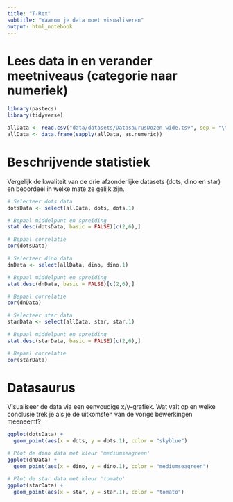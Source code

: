 ```yaml
---
title: "T-Rex"
subtitle: "Waarom je data moet visualiseren"
output: html_notebook
---
```


# Lees data in en verander meetniveaus (categorie naar numeriek)

```r
library(pastecs)
library(tidyverse)

allData <- read.csv("data/datasets/DatasaurusDozen-wide.tsv", sep = "\t", stringsAsFactors = FALSE)[-1,]
allData <- data.frame(sapply(allData, as.numeric))
```

# Beschrijvende statistiek
Vergelijk de kwaliteit van de drie afzonderlijke datasets (dots, dino en star) en beoordeel in welke mate ze gelijk zijn.

```r
# Selecteer dots data
dotsData <- select(allData, dots, dots.1)

# Bepaal middelpunt en spreiding
stat.desc(dotsData, basic = FALSE)[c(2,6),]

# Bepaal correlatie
cor(dotsData)
```

```r

# Selecteer dino data
dnData <- select(allData, dino, dino.1)

# Bepaal middelpunt en spreiding
stat.desc(dnData, basic = FALSE)[c(2,6),]

# Bepaal correlatie
cor(dnData)
```

```r
# Selecteer star data
starData <- select(allData, star, star.1)

# Bepaal middelpunt en spreiding
stat.desc(starData, basic = FALSE)[c(2,6),]

# Bepaal correlatie
cor(starData)
```

# Datasaurus
Visualiseer de data via een eenvoudige x/y-grafiek. Wat valt op en welke conclusie trek je als je de uitkomsten van de vorige bewerkingen meeneemt?

```r
ggplot(dotsData) +
  geom_point(aes(x = dots, y = dots.1), color = "skyblue")
```

```r
# Plot de dino data met kleur 'mediumseagreen'
ggplot(dnData) +
  geom_point(aes(x = dino, y = dino.1), color = "mediumseagreen")
```

```r
# Plot de star data met kleur 'tomato'
ggplot(starData) +
  geom_point(aes(x = star, y = star.1), color = "tomato")
```